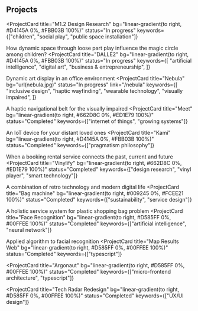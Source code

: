 
## Projects

<ProjectCard
  title="M1.2 Design Research"
  bg="linear-gradient(to right, #D4145A 0%, #FBB03B 100%)"
  status="In progress"
  keywords={["children", "social play", "public space installation"]}
>
  How dynamic space through loose part play influence the magic circle among
  children?
</ProjectCard>
<ProjectCard
  title="DALLE2"
  bg="linear-gradient(to right, #D4145A 0%, #FBB03B 100%)"
  status="In progress"
  keywords={[
    "artificial intelligence",
    "digital art",
    "business & entrepreneurship",
  ]}
>
  Dynamic art display in an office environment
</ProjectCard>
<ProjectCard
  title="Nebula"
  bg="url(nebula.jpg)"
  status="In progress"
  link="/nebula"
  keywords={[
    "inclusive design",
    "haptic wayfinding",
    "wearable technology",
    "visually impaired",
  ]}
>
  A haptic navigational belt for the visually impaired
</ProjectCard>
<ProjectCard
  title="Meet"
  bg="linear-gradient(to right, #662D8C 0%, #ED1E79 100%)"
  status="Completed"
  keywords={["internet of things", "growing systems"]}
>
  An IoT device for your distant loved ones
</ProjectCard>
<ProjectCard
  title="Kami"
  bg="linear-gradient(to right, #D4145A 0%, #FBB03B 100%)"
  status="Completed"
  keywords={["pragmatism philosophy"]}
>
  When a booking rental service connects the past, current and future
</ProjectCard>
<ProjectCard
  title="Vinylify"
  bg="linear-gradient(to right, #662D8C 0%, #ED1E79 100%)"
  status="Completed"
  keywords={["design research", "vinyl player", "smart technology"]}
>
  A combination of retro technology and modern digital life
</ProjectCard>
<ProjectCard
  title="Bag machine"
  bg="linear-gradient(to right, #009245 0%, #FCEE21 100%)"
  status="Completed"
  keywords={["sustainability", "service design"]}
>
  A holistic service system for plastic shopping bag problem
</ProjectCard>
<ProjectCard
  title="Face Recognition"
  bg="linear-gradient(to right, #D585FF 0%, #00FFEE 100%)"
  status="Completed"
  keywords={["artificial intelligence", "neural network"]}
>
  Applied algorithm to facial recognition
</ProjectCard>
<ProjectCard
  title="Map Results Web"
  bg="linear-gradient(to right, #D585FF 0%, #00FFEE 100%)"
  status="Completed"
  keywords={["typescript"]}
></ProjectCard>
<ProjectCard
  title="Argonaut"
  bg="linear-gradient(to right, #D585FF 0%, #00FFEE 100%)"
  status="Completed"
  keywords={["micro-frontend architecture", "typescript"]}
></ProjectCard>
<ProjectCard
  title="Tech Radar Redesign"
  bg="linear-gradient(to right, #D585FF 0%, #00FFEE 100%)"
  status="Completed"
  keywords={["UX/UI design"]}
></ProjectCard>
